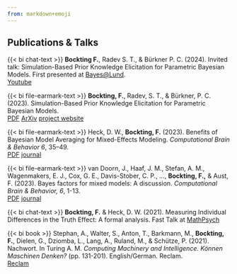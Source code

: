 ```yaml
---
from: markdown+emoji
---
```


## Publications & Talks

{{< bi chat-text >}} **Bockting F.**, Radev S. T., & Bürkner P. C. (2024). Invited talk: Simulation-Based Prior Knowledge Elicitation for Parametric Bayesian Models. First presented at [Bayes@Lund](https://www.bayesatlund.com/). <br>
[Youtube](https://www.youtube.com/watch?v=KFPn7P2mfQw){.btn .btn-outline-primary .btn role="button" .btn-page-header .btn-sm}

{{< bi file-earmark-text >}} **Bockting, F.**, Radev, S. T., & Bürkner, P. C. (2023). Simulation-Based Prior Knowledge Elicitation for Parametric Bayesian Models. <br>
[PDF](https://arxiv.org/pdf/2308.11672.pdf){.btn .btn-outline-primary .btn role="button" .btn-page-header .btn-sm}
[ArXiv](https://arxiv.org/abs/2308.11672){.btn .btn-outline-primary .btn role="button" .btn-page-header .btn-sm}
[project website](/PriorLearning/){.btn .btn-outline-primary .btn role="button" .btn-page-header .btn-sm}

{{< bi file-earmark-text >}} Heck, D. W., **Bockting, F.** (2023). Benefits of Bayesian Model Averaging for Mixed-Effects Modeling. *Computational Brain & Behavior 6*, 35–49. <br>
[PDF](https://link.springer.com/content/pdf/10.1007/s42113-021-00118-x.pdf){.btn .btn-outline-primary .btn role="button" .btn-page-header .btn-sm}
[journal](https://doi.org/10.1007/s42113-021-00118-x){.btn .btn-outline-primary .btn role="button" .btn-page-header .btn-sm}

{{< bi file-earmark-text >}} van Doorn, J., Haaf, J. M., Stefan, A. M., Wagenmakers, E. J., Cox, G. E., Davis-Stober, C. P., ..., **Bockting, F.,** & Aust, F. (2023). Bayes factors for mixed models: A discussion. *Computational Brain & Behavior, 6*, 1-13. <br>
[PDF](https://link.springer.com/content/pdf/10.1007/s42113-021-00113-2.pdf){.btn .btn-outline-primary .btn role="button" .btn-page-header .btn-sm}
[journal](https://doi.org/10.1007/s42113-021-00113-2){.btn .btn-outline-primary .btn role="button" .btn-page-header .btn-sm}

{{< bi chat-text >}} **Bockting, F.** & Heck, D. W. (2021). Measuring Individual Differences in the Truth Effect: A formal analysis. Fast Talk at [MathPsych](https://mathpsych.org/)

{{< bi book >}} Stephan, A., Walter, S., Anton, T., Barkmann, M., **Bockting, F.**, Dielen, G., Dziomba, L., Lang, A., Ruland, M., & Schütze, P. (2021). Nachwort. In Turing A. M. *Computing Machinery and Intelligence. Können Maschinen Denken?* (pp. 131-201). English/German. Reclam. <br>
[Reclam](https://www.reclam.de/detail/978-3-15-961827-2/Turing__Alan_M_/Computing_Machinery_and_Intelligence___Koennen_Maschinen_denken___EPUB_){.btn .btn-outline-primary .btn role="button" .btn-page-header .btn-sm}